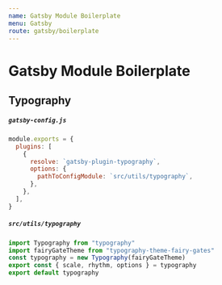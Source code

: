 ```yaml
---
name: Gatsby Module Boilerplate
menu: Gatsby
route: gatsby/boilerplate
---
```


# Gatsby Module Boilerplate
## Typography

##### `gatsby-config.js`
```js
module.exports = {
  plugins: [
    {
      resolve: `gatsby-plugin-typography`,
      options: {
        pathToConfigModule: `src/utils/typography`,
      },
    },
  ],
}
```
##### `src/utils/typography`

```js
import Typography from "typography"
import fairyGateTheme from "typography-theme-fairy-gates"
const typography = new Typography(fairyGateTheme)
export const { scale, rhythm, options } = typography
export default typography
```
